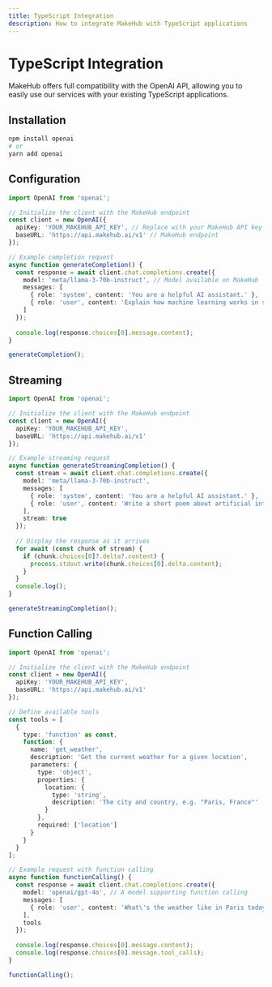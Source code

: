 ```yaml
---
title: TypeScript Integration
description: How to integrate MakeHub with TypeScript applications
---
```


# TypeScript Integration

MakeHub offers full compatibility with the OpenAI API, allowing you to easily use our services with your existing TypeScript applications.

## Installation

```bash
npm install openai
# or
yarn add openai
```

## Configuration

```typescript
import OpenAI from 'openai';

// Initialize the client with the MakeHub endpoint
const client = new OpenAI({
  apiKey: 'YOUR_MAKEHUB_API_KEY', // Replace with your MakeHub API key
  baseURL: 'https://api.makehub.ai/v1' // MakeHub endpoint
});

// Example completion request
async function generateCompletion() {
  const response = await client.chat.completions.create({
    model: 'meta/llama-3-70b-instruct', // Model available on MakeHub
    messages: [
      { role: 'system', content: 'You are a helpful AI assistant.' },
      { role: 'user', content: 'Explain how machine learning works in simple terms.' }
    ]
  });
  
  console.log(response.choices[0].message.content);
}

generateCompletion();
```

## Streaming

```typescript
import OpenAI from 'openai';

// Initialize the client with the MakeHub endpoint
const client = new OpenAI({
  apiKey: 'YOUR_MAKEHUB_API_KEY',
  baseURL: 'https://api.makehub.ai/v1'
});

// Example streaming request
async function generateStreamingCompletion() {
  const stream = await client.chat.completions.create({
    model: 'meta/llama-3-70b-instruct',
    messages: [
      { role: 'system', content: 'You are a helpful AI assistant.' },
      { role: 'user', content: 'Write a short poem about artificial intelligence.' }
    ],
    stream: true
  });
  
  // Display the response as it arrives
  for await (const chunk of stream) {
    if (chunk.choices[0]?.delta?.content) {
      process.stdout.write(chunk.choices[0].delta.content);
    }
  }
  console.log();
}

generateStreamingCompletion();
```

## Function Calling

```typescript
import OpenAI from 'openai';

// Initialize the client with the MakeHub endpoint
const client = new OpenAI({
  apiKey: 'YOUR_MAKEHUB_API_KEY',
  baseURL: 'https://api.makehub.ai/v1'
});

// Define available tools
const tools = [
  {
    type: 'function' as const,
    function: {
      name: 'get_weather',
      description: 'Get the current weather for a given location',
      parameters: {
        type: 'object',
        properties: {
          location: {
            type: 'string',
            description: 'The city and country, e.g. "Paris, France"'
          }
        },
        required: ['location']
      }
    }
  }
];

// Example request with function calling
async function functionCalling() {
  const response = await client.chat.completions.create({
    model: 'openai/gpt-4o', // A model supporting function calling
    messages: [
      { role: 'user', content: 'What\'s the weather like in Paris today?' }
    ],
    tools
  });
  
  console.log(response.choices[0].message.content);
  console.log(response.choices[0].message.tool_calls);
}

functionCalling();
```